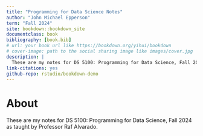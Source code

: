 ```yaml
--- 
title: "Programming for Data Science Notes"
author: "John Michael Epperson"
term: "Fall 2024"
site: bookdown::bookdown_site
documentclass: book
bibliography: [book.bib]
# url: your book url like https://bookdown.org/yihui/bookdown
# cover-image: path to the social sharing image like images/cover.jpg
description: |
  These are my notes for DS 5100: Programming for Data Science, Fall 2024 as taught by Professor Raf Alvarado.
link-citations: yes
github-repo: rstudio/bookdown-demo
---
```


# About

These are my notes for DS 5100: Programming for Data Science, Fall 2024 as taught by Professor Raf Alvarado.
